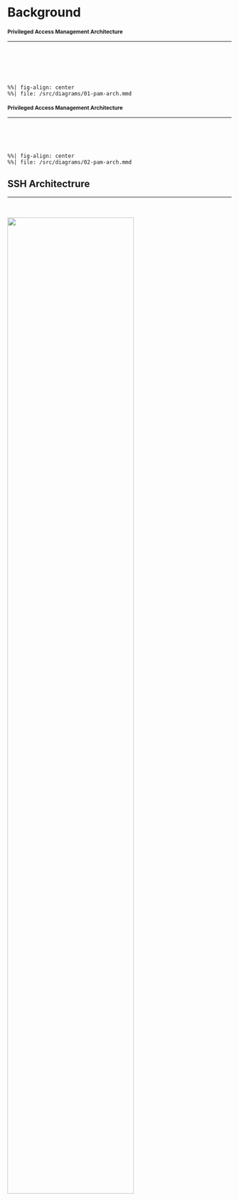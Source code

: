 # Background {background-image="themes/topic.jpg"}

## Privileged Access Management Architecture {background-gradient="linear-gradient(to bottom, #00192C, #004F61)" style="font-size: 85%;"}

<hr>

<br>
<br>
<br>
<br>

<!-- https://github.com/quarto-dev/quarto-cli/issues/3973 -->
```mermaid
%%| fig-align: center
%%| file: /src/diagrams/01-pam-arch.mmd
```

## Privileged Access Management Architecture {background-gradient="linear-gradient(to bottom, #00192C, #004F61)" style="font-size: 85%;"}

<hr>

<br>
<br>
<br>

<!-- https://github.com/quarto-dev/quarto-cli/issues/3973 -->
```mermaid
%%| fig-align: center
%%| file: /src/diagrams/02-pam-arch.mmd
```

## SSH Architectrure {background-gradient="linear-gradient(to bottom, #00192C, #004F61)"}

<hr>

<br>

<!-- https://blog.cloudsigma.com/how-to-build-robust-security-measures-to-protect-your-servers/ -->
<!-- https://www.cloudpanel.io/blog/what-are-ssh-keys/ -->
![](/src/images/ssh-arch.png){width=75% fig-align="center"}


